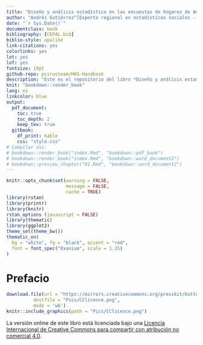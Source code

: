 ```yaml
--- 
title: "Diseño y análisis estadístico en las encuestas de hogares de América Latina"
author: "Andrés Gutiérrez^[Experto regional en estadísticas sociales - Unidad de Estadística Social - Comisión Económica para América Latina y el Caribe (CEPAL) -  andres.gutierrez@cepal.org]"
date: "`r Sys.Date()`"
documentclass: book
bibliography: [CEPAL.bib]
biblio-style: apalike
link-citations: yes
colorlinks: yes
lot: yes
lof: yes
fontsize: 10pt
github-repo: psirusteam/HHS-Handbook
description: "Este es el repositorio del libro *Diseño y análisis estadístico en las encuestas de hogares de América Latina*."
knit: "bookdown::render_book"
lang: es
linkcolor: blue
output:
  pdf_document:
    toc: true
    toc_depth: 2
    keep_tex: true
  gitbook:
    df_print: kable
    css: "style.css"
# Compilar así:
# bookdown::render_book("index.Rmd", "bookdown::pdf_book")
# bookdown::render_book("index.Rmd", "bookdown::word_document2")
# bookdown::preview_chapter("01.Rmd", "bookdown::word_document2")
---
```


```r
knitr::opts_chunk$set(warning = FALSE, 
                      message = FALSE,
                      cache = TRUE)
library(rstan)
library(printr)
library(knitr)
rstan_options (javascript = FALSE)
library(thematic)
library(ggplot2) 
theme_set(theme_bw())
thematic_on(
  bg = "white", fg = "black", accent = "red",
  font = font_spec("Oxanium", scale = 1.25)
)
```

# Prefacio {-}


```r
download.file(url = "https://mirrors.creativecommons.org/presskit/buttons/88x31/png/by-nc-sa.png",
          destfile = "Pics/CClicence.png",
          mode = 'wb')
knitr::include_graphics(path = "Pics/CClicence.png")
```

La versión online de este libro está licenciada bajo una [Licencia Internacional de Creative Commons para compartir con atribución no comercial 4.0](http://creativecommons.org/licenses/by-nc-sa/4.0/). 
